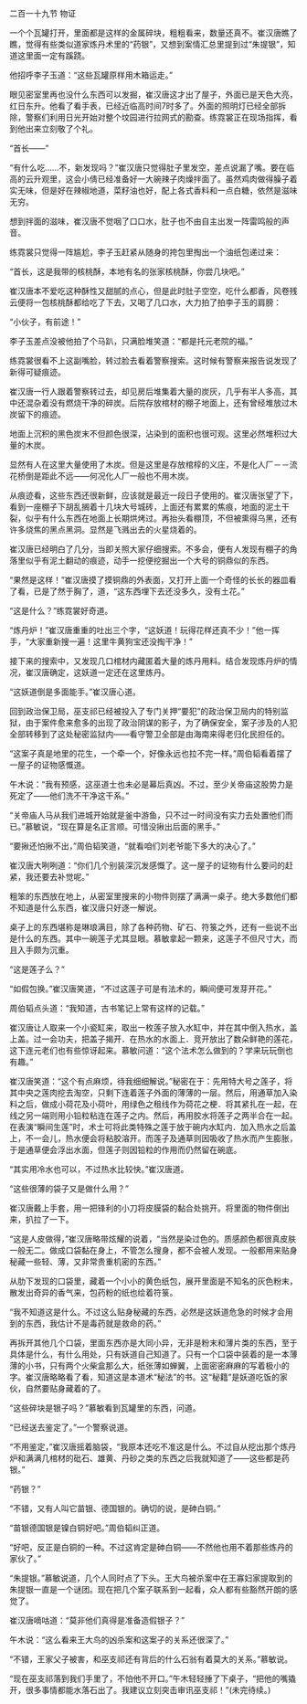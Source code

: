 

二百一十九节 物证

一个个瓦罐打开，里面都是这样的金属碎块，粗粗看来，数量还真不。崔汉唐瞧了瞧，觉得有些类似道家炼丹术里的“药银”，又想到案情汇总里提到过“朱提银”，知道这里面一定有蹊跷。

他招呼李子玉道：“这些瓦罐原样用木箱运走。”

眼见密室里再也没什么东西可以发掘，崔汉唐这才出了屋子，外面已是天色大亮，红日东升。他看了看手表，已经近临高时间7时多了。外面的照明灯已经全部拆除，警察们利用日光开始对整个坟园进行拉网式的勘查。练霓裳正在现场指挥，看到他出来立刻敬了个礼。

“首长――”

“有什么吃……不，新发现吗？”崔汉唐只觉得肚子里发空，差点说漏了嘴。要在临高的云升观里，这会小倩已经准备好一大碗辣子肉燥拌面了。虽然鸡肉做得臊子着实无味，但是好在辣椒地道，菜籽油也好，配上各式香料和一点白糖，依然是滋味无穷。

想到拌面的滋味，崔汉唐不觉咽了口口水，肚子也不由自主出发一阵雷鸣般的声音。

练霓裳只觉得一阵尴尬，李子玉赶紧从随身的挎包里掏出一个油纸包递过来：

“首长，这是我带的核桃酥，本地有名的张家核桃酥，你尝几块吧。”

崔汉唐本不爱吃这种酥性又甜腻的点心，但是此时肚子空空，吃什么都香，风卷残云便将一包核桃酥都给吃了下去，又喝了几口水，大力拍了拍李子玉的肩膀：

“小伙子，有前途！”

李子玉差点没被他拍了个马趴，只满脸堆笑道：“都是托元老院的福。”

练霓裳很看不上这副嘴脸，转过脸去看着警察搜索。这时候有警察来报告说发现了新得可疑痕迹。

崔汉唐一行人跟着警察转过去，却见房后堆集着大量的炭灰，几乎有半人多高，其中还混杂着没有燃烧干净的碎炭。后院存放棺材的棚子地面上，还有曾经堆放过木炭留下的痕迹。

地面上沉积的黑色炭末不但颜色很深，沾染到的面积也很可观。这里必然堆积过大量的木炭。

显然有人在这里大量使用了木炭。但是这里是存放棺椁的义庄，不是化人厂－－流花桥倒是距此不远――何况化人厂一般也不用木炭。

从痕迹看，这些东西还很新鲜，应该就是最近一段日子使用的。崔汉唐张望了下，看到一座棚子下胡乱搁着十几块大号城砖，上面还有累累的焦痕，地面的泥土干裂，似乎有什么东西在地面上长期烘烤过。再抬头看棚顶，不但被熏得乌黑，还有许多烧焦的黑点黑洞。显然是飞溅出去的火星烧着的。

崔汉唐已经明白了几分，当即关照大家仔细搜索。不多会，便有人发现有棚子的角落里似乎有泥土翻动的痕迹，动手一挖便挖掘出一个大号的铜鼎似的东西。

“果然是这样！”崔汉唐摸了摸铜鼎的外表面，又打开上面一个奇怪的长长的器皿看了看，已是了然于胸了，道，“这东西埋下去还没多久，没有土花。”

“这是什么？”练霓裳好奇道。

“炼丹炉！”崔汉唐重重的吐出三个字，“这妖道！玩得花样还真不少！”他一挥手，“大家重新搜一遍！这里牛黄狗宝还没掏干净！”

接下来的搜索中，又发现几口棺材内藏匿着大量的炼丹用料。结合发现炼丹炉的情况，崔汉唐确定，这妖道一定还在这里炼丹。

“这妖道倒是多面能手。”崔汉唐心道。

回到政治保卫局，巫支祁已经被投入了专门关押“要犯”的政治保卫局内的特别监狱，由于案件愈来愈多的出现了政治阴谋的影子，为了确保安全，案子涉及的人犯全部转移到了这处秘密监狱内――看守警卫全部是由海南来得老归化民担任的。

“这案子真是地里的花生，一个牵一个，好像永远也拉不完一样。”周伯韬看着摆了一屋子的证物感慨道。

午木说：“我有预感，这巫道士也未必是幕后真凶。不过，至少关帝庙这股势力是死定了――他们洗不干净这干系。”

“关帝庙人马从我们进城开始就是釜中游鱼，只不过一时间没有实力去处置他们而已。”慕敏说，“现在算是名正言顺。可惜没揪出后面的黑手。”

“要揪还怕揪不出，”周伯韬笑道，“就看咱们刘老爷能下多大的决心了。”

崔汉唐大咧咧道：“你们几个别装深沉发感慨了。这一屋子的证物有什么要问的赶紧，我还要去补觉呢。”

粗笨的东西放在地上，从密室里搜来的小物件则摆了满满一桌子。绝大多数他们都不知道是什么东西，崔汉唐只好逐一解说。

桌子上的东西堪称是琳琅满目，除了各种药物、矿石、符箓之外，还有一些说不出是什么的东西。其中一碗莲子尤其显眼。慕敏拿起一颗来，这莲子不但尺寸大，而且入手颇为沉重。

“这是莲子么？”

“如假包换。”崔汉唐笑道，“不过这莲子可是有法术的，瞬间便可发芽开花。”

周伯韬点头道：“我知道，古书笔记上常有这样的记载。”

崔汉唐让人取来一个小瓷缸来，取出一枚莲子放入水缸中，并在其中倒入热水，盖上盖。过一会功夫，把盖子揭开．在热水的水面上．竞开放出了数朵鲜艳的莲花，这下连元老们也有些惊讶起来。慕敏问道：“这个法术怎么做到的？学来玩玩倒也有趣。”

崔汉唐笑道：“这个有点麻烦，待我细细解说。”秘密在于：先用特大号之莲子，将其中央之莲肉挖去淘空，只剩下连着莲子外面的薄薄的一层。然后，用通草加入染料之后，做成小荷花及小荷叶，用绿色之租线作为荷花之梗．将其紧扎在一起，在线之另一端则用小铅粒粘连在莲子之内。然后，再用胶水将莲子之两半合在一起。在表演“瞬间生莲”时，术士可将此类特殊之莲于放于碗内水缸内．加入热水之后盖上，不一会儿，热水便会将粘胶溶开。而莲子及通草则因吸收了热水而产生膨胀，于是通草便会浮出水面，但莲子则因铅粒的作用而仍然留在碗底。

“其实用冷水也可以，不过热水比较快。”崔汉唐道。

“这些很薄的袋子又是做什么用？”

崔汉唐戴上手套，用一把锋利的小刀将皮膜袋的黏合处挑开。将里面的物件倒出来，扒拉了一下。

“这是人皮做得，”崔汉唐略带炫耀的说着，“当然是染过色的。质感颜色都很真皮肤一般无二。做成口袋黏在身上，不管怎么搜身，都不会被人发现。一般都用来贴身秘藏一些轻、薄，又非常贵重机密的东西。”

从肋下发现的口袋里，藏着一个小小的黄色纸包，展开里面是不知名的灰色粉末，散发出奇异的香气来，包药粉的纸也绘着符箓。

“我不知道这是什么。不过这么贴身秘藏的东西，必然是这妖道危急的时候才会用到的东西，我估计不是毒药就是救命的药。”

再拆开其他几个口袋，里面东西亦是大同小异，无非是粉末和薄片类的东西，至于具体是什么，有什么用处，只有妖道自己知道了。只有一个口袋中装着的是一本薄薄的小书，只有两个火柴盒那么大，纸张薄如蝉翼，上面密密麻麻的写着极小的字。崔汉唐略略看了看，知道这是本道术“秘法”的书。这“秘籍”是妖道吃饭的家伙，自然要贴身藏着的了。

“这些碎块是银子吗？”慕敏看到瓦罐里的东西，问道。

“已经送去鉴定了。”一个警察说道。

“不用鉴定，”崔汉唐摇着脑袋，“我原本还吃不准这是什么。不过自从挖出那个炼丹炉和满满几棺材的砒石、雄黄、丹砂之类的东西之后我就知道了――这些都是药银。”

“药银？”

“不错，又有人叫它苗银、德国银的。确切的说，是砷白铜。”

“苗银德国银是镍白铜好吧。”周伯韬纠正道。

“好吧，反正是白铜的一种。不过这肯定是砷白铜――不然他也用不着那些炼丹的家伙了。”

“朱提银。”慕敏说道，几个人同时点了下头。王大鸟被杀案中在王寡妇家提取到的朱提银一直是一个谜团。现在把几个案子联系到一起看，众人都有些豁然开朗的感觉了。

崔汉唐嘀咕道：“莫非他们真得是准备造假银子？”

午木说：“这么看来王大鸟的凶杀案和这案子的关系还很深了。”

“不错，王家父子被害，和巫支祁还有背后的什么石翁有着莫大的关系。”慕敏说。

“现在巫支祁落到我们手里了，不怕他不开口。”午木轻轻捶了下桌子，“把他的嘴撬开，很多事情都能水落石出了。我建议立刻突击审讯巫支祁！”(未完待续。)

